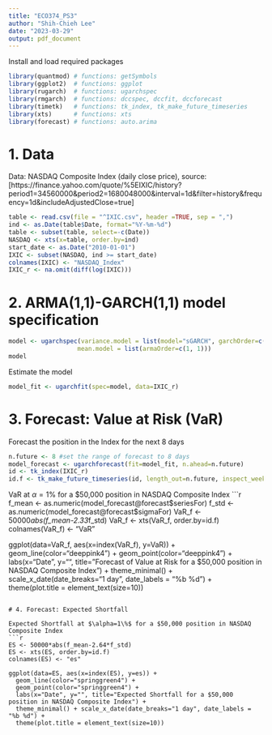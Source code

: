 ```yaml
---
title: "ECO374_PS3"
author: "Shih-Chieh Lee"
date: "2023-03-29"
output: pdf_document
---
```


Install and load required packages
```r
library(quantmod) # functions: getSymbols
library(ggplot2)  # functions: ggplot
library(rugarch)  # functions: ugarchspec
library(rmgarch)  # functions: dccspec, dccfit, dccforecast
library(timetk)   # functions: tk_index, tk_make_future_timeseries
library(xts)      # functions: xts
library(forecast) # functions: auto.arima
```

# 1. Data

Data: NASDAQ Composite Index (daily close price), source: [https://finance.yahoo.com/quote/%5EIXIC/history?period1=34560000&period2=1680048000&interval=1d&filter=history&frequency=1d&includeAdjustedClose=true]
```r
table <- read.csv(file = "^IXIC.csv", header =TRUE, sep = ",")
ind <- as.Date(table$Date, format="%Y-%m-%d")
table <- subset(table, select=-c(Date))
NASDAQ <- xts(x=table, order.by=ind)
start_date <- as.Date("2010-01-01")
IXIC <- subset(NASDAQ, ind >= start_date)
colnames(IXIC) <- "NASDAQ_Index"
IXIC_r <- na.omit(diff(log(IXIC)))
```


# 2. ARMA(1,1)-GARCH(1,1) model specification
```r
model <- ugarchspec(variance.model = list(model="sGARCH", garchOrder=c(1, 1)), 
                   mean.model = list(armaOrder=c(1, 1)))
model
```

Estimate the model
```r
model_fit <- ugarchfit(spec=model, data=IXIC_r)
```


# 3. Forecast: Value at Risk (VaR)

Forecast the position in the Index for the next 8 days
```r
n.future <- 8 #set the range of forecast to 8 days
model_forecast <- ugarchforecast(fit=model_fit, n.ahead=n.future)
id <- tk_index(IXIC_r)
id.f <- tk_make_future_timeseries(id, length_out=n.future, inspect_weekdays=TRUE)
```

VaR at $\alpha = 1\%$ for a $50,000 position in NASDAQ Composite Index
```r
f_mean <- as.numeric(model_forecast@forecast$seriesFor)
f_std <- as.numeric(model_forecast@forecast$sigmaFor)
VaR_f <- 50000*abs(f_mean-2.33*f_std) 
VaR_f <- xts(VaR_f, order.by=id.f)
colnames(VaR_f) <- "VaR"

ggplot(data=VaR_f, aes(x=index(VaR_f), y=VaR)) + 
  geom_line(color="deeppink4") + 
  geom_point(color="deeppink4") +
  labs(x="Date", y="", title="Forecast of Value at Risk for a $50,000 position in NASDAQ Composite Index") +
  theme_minimal() + scale_x_date(date_breaks="1 day", date_labels = "%b %d") +
  theme(plot.title = element_text(size=10)) 
```

# 4. Forecast: Expected Shortfall

Expected Shortfall at $\alpha=1\%$ for a $50,000 position in NASDAQ Composite Index
```r
ES <- 50000*abs(f_mean-2.64*f_std)
ES <- xts(ES, order.by=id.f)
colnames(ES) <- "es"

ggplot(data=ES, aes(x=index(ES), y=es)) + 
  geom_line(color="springgreen4") + 
  geom_point(color="springgreen4") +
  labs(x="Date", y="", title="Expected Shortfall for a $50,000 position in NASDAQ Composite Index") +
  theme_minimal() + scale_x_date(date_breaks="1 day", date_labels = "%b %d") +
  theme(plot.title = element_text(size=10))
```